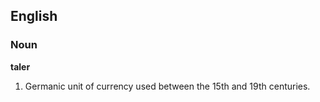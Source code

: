 ==English==

===Noun===

'''taler'''

#Germanic unit of currency used between the 15th and 19th centuries.